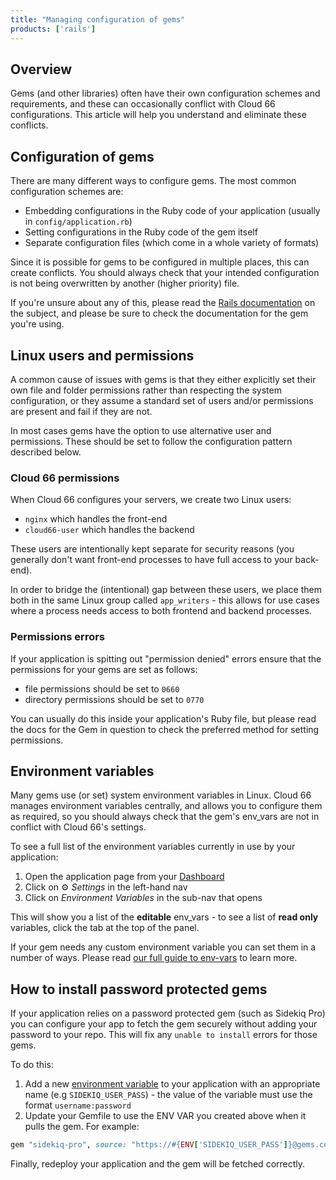 ```yaml
---
title: "Managing configuration of gems"
products: ['rails']
---
```


## Overview

Gems (and other libraries) often have their own configuration schemes and requirements, and these can occasionally conflict with Cloud 66 configurations. This article will help you understand and eliminate these conflicts. 

## Configuration of gems

There are many different ways to configure gems. The most common configuration schemes are: 

- Embedding configurations in the Ruby code of your application (usually in `config/application.rb`)
- Setting configurations in the Ruby code of the gem itself
- Separate configuration files (which come in a whole variety of formats)

Since it is possible for gems to be configured in multiple places, this can create conflicts. You should always check that your intended configuration is not being overwritten by another (higher priority) file. 

If you're unsure about any of this, please read the [Rails documentation](https://guides.rubyonrails.org/configuring/) on the subject, and please be sure to check the documentation for the gem you're using. 

## Linux users and permissions

A common cause of issues with gems is that they either explicitly set their own file and folder permissions rather than respecting the system configuration, or they assume a standard set of users and/or permissions are present and fail if they are not. 

In most cases gems have the option to use alternative user and permissions. These should be set to follow the configuration pattern described below. 

### Cloud 66 permissions

When Cloud 66 configures your servers, we create two Linux users:

- `nginx` which handles the front-end
- `cloud66-user` which handles the backend

These users are intentionally kept separate for security reasons (you generally don't want front-end processes to have full access to your back-end). 

In order to bridge the (intentional) gap between these users, we place them both in the same Linux group called `app_writers` - this allows for use cases where a process needs access to both frontend and backend processes. 

### Permissions errors

If your application is spitting out "permission denied" errors ensure that the permissions for your gems are set as follows:

- file permissions should be set to `0660`
- directory permissions should be set to `0770`

You can usually do this inside your application's Ruby file, but please read the docs for the Gem in question to check the preferred method for setting permissions. 

## Environment variables

Many gems use (or set) system environment variables in Linux. Cloud 66 manages environment variables centrally, and allows you to configure them as required, so you should always check that the gem's env_vars are not in conflict with Cloud 66's settings. 

To see a full list of the environment variables currently in use by your application:

1. Open the application page from your [Dashboard](https://app.cloud66.com/dashboard)
2. Click on ⚙️ *Settings* in the left-hand nav
3. Click on *Environment Variables* in the sub-nav that opens

This will show you a list of the **editable** env_vars - to see a list of **read only** variables, click the tab at the top of the panel. 

If your gem needs any custom environment variable you can set them in a number of ways. Please read [our full guide to env-vars](/:product/:version?/build-and-config/env-vars) to learn more.

## How to install password protected gems

If your application relies on a password protected gem (such as Sidekiq Pro) you can configure your app to fetch the gem securely without adding your password to your repo. This will fix any `unable to install` errors for those gems.

To do this:

1. Add a new [environment variable](/:product/:version?/build-and-config/env-vars) to your application with an appropriate name (e.g `SIDEKIQ_USER_PASS`) - the value of the variable must use the format `username:password` 
2. Update your Gemfile to use the ENV VAR you created above when it pulls the gem. For example: 

```ruby
gem "sidekiq-pro", source: "https://#{ENV['SIDEKIQ_USER_PASS']}@gems.contribsys.com"
```

Finally, redeploy your application and the gem will be fetched correctly.